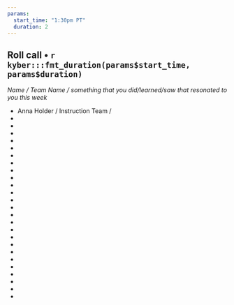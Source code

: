 ```yaml
---
params: 
  start_time: "1:30pm PT"
  duration: 2
---
```


## Roll call • `r kyber:::fmt_duration(params$start_time, params$duration)`

*Name / Team Name / something that you did/learned/saw that resonated to you this week*

-   Anna Holder / Instruction Team /
-   
-   
-   
-   
-   
-   
-   
-   
-   
-   
-   
-   
-   
-   
-   
-   
-   
-   
-   
-   
-   
-   
-   
-   
-   
